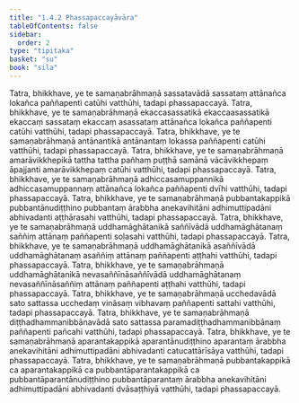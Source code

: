 ```yaml
---
title: "1.4.2 Phassapaccayāvāra"
tableOfContents: false
sidebar:
  order: 2
type: "tipitaka"
basket: "su"
book: "sila"
---
```



<DynamicBreadcrumb />

<Division number="118" book="sila" bookNo="6" page="38">

<Paragraph number="191" book="sila">
Tatra, bhikkhave, ye te samaṇabrāhmaṇā sassatavādā sassataṃ attānañca lokañca paññapenti catūhi vatthūhi, tadapi phassapaccayā.
</Paragraph>

</Division>
<Division number="119" book="sila" bookNo="6" page="38">

<Paragraph number="192" book="sila">
Tatra, bhikkhave, ye te samaṇabrāhmaṇā ekaccasassatikā ekaccaasassatikā ekaccaṃ sassataṃ ekaccaṃ asassataṃ attānañca lokañca paññapenti catūhi vatthūhi, tadapi phassapaccayā.
</Paragraph>

</Division>
<Division number="120" book="sila" bookNo="6" page="38">

<Paragraph number="193" book="sila">
Tatra, bhikkhave, ye te samaṇabrāhmaṇā antānantikā antānantaṃ lokassa paññapenti catūhi vatthūhi, tadapi phassapaccayā.
</Paragraph>

</Division>
<Division number="121" book="sila" bookNo="6" page="38">

<Paragraph number="194" book="sila">
Tatra, bhikkhave, ye te samaṇabrāhmaṇā amarāvikkhepikā tattha tattha pañhaṃ puṭṭhā samānā vācāvikkhepaṃ āpajjanti amarāvikkhepaṃ catūhi vatthūhi, tadapi phassapaccayā.
</Paragraph>

</Division>
<Division number="122" book="sila" bookNo="6" page="38">

<Paragraph number="195" book="sila">
Tatra, bhikkhave, ye te samaṇabrāhmaṇā adhiccasamuppannikā adhiccasamuppannaṃ attānañca lokañca paññapenti dvīhi vatthūhi, tadapi phassapaccayā.
</Paragraph>

</Division>
<Division number="123" book="sila" bookNo="6" page="38">

<Paragraph number="196" book="sila">
Tatra, bhikkhave, ye te samaṇabrāhmaṇā pubbantakappikā pubbantānudiṭṭhino pubbantaṃ ārabbha anekavihitāni adhimuttipadāni abhivadanti aṭṭhārasahi vatthūhi, tadapi phassapaccayā.
</Paragraph>

</Division>
<Division number="124" book="sila" bookNo="6" page="38">

<Paragraph number="197" book="sila">
Tatra, bhikkhave, ye te samaṇabrāhmaṇā uddhamāghātanikā saññīvādā uddhamāghātanaṃ saññiṃ attānaṃ paññapenti soḷasahi vatthūhi, tadapi phassapaccayā.
</Paragraph>

</Division>
<Division number="125" book="sila" bookNo="6" page="39">

<Paragraph number="198" book="sila">
Tatra, bhikkhave, ye te samaṇabrāhmaṇā uddhamāghātanikā asaññīvādā uddhamāghātanaṃ asaññiṃ attānaṃ paññapenti aṭṭhahi vatthūhi, tadapi phassapaccayā.
</Paragraph>

</Division>
<Division number="126" book="sila" bookNo="6" page="39">

<Paragraph number="199" book="sila">
Tatra, bhikkhave, ye te samaṇabrāhmaṇā uddhamāghātanikā nevasaññīnāsaññīvādā uddhamāghātanaṃ nevasaññīnāsaññiṃ attānaṃ paññapenti aṭṭhahi vatthūhi, tadapi phassapaccayā.
</Paragraph>

</Division>
<Division number="127" book="sila" bookNo="6" page="39">

<Paragraph number="200" book="sila">
Tatra, bhikkhave, ye te samaṇabrāhmaṇā ucchedavādā sato sattassa ucchedaṃ vināsaṃ vibhavaṃ paññapenti sattahi vatthūhi, tadapi phassapaccayā.
</Paragraph>

</Division>
<Division number="128" book="sila" bookNo="6" page="39">

<Paragraph number="201" book="sila">
Tatra, bhikkhave, ye te samaṇabrāhmaṇā diṭṭhadhammanibbānavādā sato sattassa paramadiṭṭhadhammanibbānaṃ paññapenti pañcahi vatthūhi, tadapi phassapaccayā.
</Paragraph>

</Division>
<Division number="129" book="sila" bookNo="6" page="39">

<Paragraph number="202" book="sila">
Tatra, bhikkhave, ye te samaṇabrāhmaṇā aparantakappikā aparantānudiṭṭhino aparantaṃ ārabbha anekavihitāni adhimuttipadāni abhivadanti catucattārīsāya vatthūhi, tadapi phassapaccayā.
</Paragraph>

</Division>
<Division number="130" book="sila" bookNo="6" page="39">

<Paragraph number="203" book="sila">
Tatra, bhikkhave, ye te samaṇabrāhmaṇā pubbantakappikā ca aparantakappikā ca pubbantāparantakappikā ca pubbantāparantānudiṭṭhino pubbantāparantaṃ ārabbha anekavihitāni adhimuttipadāni abhivadanti dvāsaṭṭhiyā vatthūhi, tadapi phassapaccayā.
</Paragraph>
</Division>